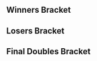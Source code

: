 {{DISPLAYTITLE:VS EVO 2015 Sponsorship Tournament: Doubles Bracket}}{{SetGame|melee}}
{{tabs static
|name1=Overview
|link1=VS EVO 2015 Sponsorship Tournament
|name2=Singles Bracket
|link2=VS EVO 2015 Sponsorship Tournament/Singles Bracket
|name3=Doubles Bracket
|link3=VS EVO 2015 Sponsorship Tournament/Doubles Bracket
|This=3
}}<!-- Generated with http://tournament-nub.rhcloud.com/toliquipediadoubles name=versus-evo15_doubles -->

==Winners Bracket==
{{16DEDoublesWBracketA
|r1m1t1p1=Colbol  |r1m1t1p1flag=us
|r1m1t1p2=Blea Gelo |r1m1t1p2flag=ve |r1m1t1score=W
|r1m1t2p1=Bye |r1m1t2p1flag=
|r1m1t2p2=Bye |r1m1t2p2flag= |r1m1t2score=-
|r1m1win=1


|r1m2t1p1=Nelson  |r1m2t1p1flag=
|r1m2t1p2=JellyJiggler |r1m2t1p2flag= |r1m2t1score=0
|r1m2t2p1=Itachi  |r1m2t2p1flag=
|r1m2t2p2=Kisame |r1m2t2p2flag= |r1m2t2score=0
|r1m2win=1


|r1m3t1p1=Gahtzu  |r1m3t1p1flag=us
|r1m3t1p2=Fearless |r1m3t1p2flag=us |r1m3t1score=0
|r1m3t2p1=SuperUltraDX  |r1m3t2p1flag=
|r1m3t2p2=Deep |r1m3t2p2flag= |r1m3t2score=0
|r1m3win=1


|r1m4t1p1=The Author  |r1m4t1p1flag=
|r1m4t1p2=Tipman |r1m4t1p2flag=us |r1m4t1score=0
|r1m4t2p1=Gelato  |r1m4t2p1flag=
|r1m4t2p2=Da Meat |r1m4t2p2flag= |r1m4t2score=0
|r1m4win=1


|r1m5t1p1=Eliott  |r1m5t1p1flag=us
|r1m5t1p2=Zidane |r1m5t1p2flag=us |r1m5t1score=W
|r1m5t2p1=Bye |r1m5t2p1flag=
|r1m5t2p2=Bye |r1m5t2p2flag= |r1m5t2score=-
|r1m5win=1


|r1m6t1p1=Envy  |r1m6t1p1flag=us
|r1m6t1p2=Odie |r1m6t1p2flag= |r1m6t1score=0
|r1m6t2p1=Zorgo  |r1m6t2p1flag=
|r1m6t2p2=VerdDabird |r1m6t2p2flag= |r1m6t2score=0
|r1m6win=1


|r1m7t1p1=Plup  |r1m7t1p1flag=us
|r1m7t1p2=MrLz |r1m7t1p2flag=us |r1m7t1score=2
|r1m7t2p1=Wild  |r1m7t2p1flag=
|r1m7t2p2=Melee J |r1m7t2p2flag= |r1m7t2score=0
|r1m7win=1


|r1m8t1p1=HRM  |r1m8t1p1flag=
|r1m8t1p2=Nanner |r1m8t1p2flag= |r1m8t1score=0
|r1m8t2p1=Andrx  |r1m8t2p1flag=
|r1m8t2p2=Arma |r1m8t2p2flag= |r1m8t2score=0
|r1m8win=1


|r2m1t1p1=Colbol  |r2m1t1p1flag=us
|r2m1t1p2=Blea Gelo |r2m1t1p2flag=ve |r2m1t1score=0
|r2m1t2p1=Nelson  |r2m1t2p1flag=
|r2m1t2p2=JellyJiggler |r2m1t2p2flag= |r2m1t2score=0
|r2m1win=1


|r2m2t1p1=Gahtzu  |r2m2t1p1flag=us
|r2m2t1p2=Fearless |r2m2t1p2flag=us |r2m2t1score=2
|r2m2t2p1=The Author  |r2m2t2p1flag=
|r2m2t2p2=Tipman |r2m2t2p2flag=us |r2m2t2score=0
|r2m2win=1


|r2m3t1p1=Eliott  |r2m3t1p1flag=us
|r2m3t1p2=Zidane |r2m3t1p2flag=us |r2m3t1score=2
|r2m3t2p1=Envy  |r2m3t2p1flag=us
|r2m3t2p2=Odie |r2m3t2p2flag= |r2m3t2score=0
|r2m3win=1


|r2m4t1p1=Plup  |r2m4t1p1flag=us
|r2m4t1p2=MrLz |r2m4t1p2flag=us |r2m4t1score=0
|r2m4t2p1=HRM  |r2m4t2p1flag=
|r2m4t2p2=Nanner |r2m4t2p2flag= |r2m4t2score=0
|r2m4win=1


|r3m1t1p1=Colbol  |r3m1t1p1flag=us
|r3m1t1p2=Blea Gelo |r3m1t1p2flag=ve |r3m1t1score=1
|r3m1t2p1=Gahtzu  |r3m1t2p1flag=us
|r3m1t2p2=Fearless |r3m1t2p2flag=us |r3m1t2score=2
|r3m1win=2


|r3m2t1p1=Eliott  |r3m2t1p1flag=us
|r3m2t1p2=Zidane |r3m2t1p2flag=us |r3m2t1score=0
|r3m2t2p1=Plup  |r3m2t2p1flag=us
|r3m2t2p2=MrLz |r3m2t2p2flag=us |r3m2t2score=2
|r3m2win=2

}}

==Losers Bracket==
{{16DEDoublesLBracketA
|l1m1t1p1=Bye |l1m1t1p1flag=
|l1m1t1p2=Bye |l1m1t1p2flag= |l1m1t1score=-
|l1m1t2p1=Itachi  |l1m1t2p1flag=
|l1m1t2p2=Kisame |l1m1t2p2flag= |l1m1t2score=W
|l1m1win=2


|l1m2t1p1=SuperUltraDX  |l1m2t1p1flag=
|l1m2t1p2=Deep |l1m2t1p2flag= |l1m2t1score={{win}}
|l1m2t2p1=Gelato  |l1m2t2p1flag=
|l1m2t2p2=Da Meat |l1m2t2p2flag= |l1m2t2score=
|l1m2win=1


|l1m3t1p1=Bye |l1m3t1p1flag=
|l1m3t1p2=Bye |l1m3t1p2flag= |l1m3t1score=-
|l1m3t2p1=Zorgo  |l1m3t2p1flag=
|l1m3t2p2=VerdDabird |l1m3t2p2flag= |l1m3t2score=W
|l1m3win=2


|l1m4t1p1=Wild  |l1m4t1p1flag=
|l1m4t1p2=Melee J |l1m4t1p2flag= |l1m4t1score=
|l1m4t2p1=Andrx  |l1m4t2p1flag=
|l1m4t2p2=Arma |l1m4t2p2flag= |l1m4t2score={{win}}
|l1m4win=2


|l2m1t1p1=HRM  |l2m1t1p1flag=
|l2m1t1p2=Nanner |l2m1t1p2flag= |l2m1t1score={{win}}
|l2m1t2p1=Itachi  |l2m1t2p1flag=
|l2m1t2p2=Kisame |l2m1t2p2flag= |l2m1t2score=
|l2m1win=1


|l2m2t1p1=Envy  |l2m2t1p1flag=us
|l2m2t1p2=Odie |l2m2t1p2flag= |l2m2t1score={{win}}
|l2m2t2p1=SuperUltraDX  |l2m2t2p1flag=
|l2m2t2p2=Deep |l2m2t2p2flag= |l2m2t2score=
|l2m2win=1


|l2m3t1p1=The Author  |l2m3t1p1flag=
|l2m3t1p2=Tipman |l2m3t1p2flag=us |l2m3t1score={{win}}
|l2m3t2p1=Zorgo  |l2m3t2p1flag=
|l2m3t2p2=VerdDabird |l2m3t2p2flag= |l2m3t2score=
|l2m3win=1


|l2m4t1p1=Nelson  |l2m4t1p1flag=
|l2m4t1p2=JellyJiggler |l2m4t1p2flag= |l2m4t1score={{win}}
|l2m4t2p1=Andrx  |l2m4t2p1flag=
|l2m4t2p2=Arma |l2m4t2p2flag= |l2m4t2score=
|l2m4win=1


|l3m1t1p1=HRM  |l3m1t1p1flag=
|l3m1t1p2=Nanner |l3m1t1p2flag= |l3m1t1score={{win}}
|l3m1t2p1=Envy  |l3m1t2p1flag=us
|l3m1t2p2=Odie |l3m1t2p2flag= |l3m1t2score=
|l3m1win=1


|l3m2t1p1=The Author  |l3m2t1p1flag=
|l3m2t1p2=Tipman |l3m2t1p2flag=us |l3m2t1score={{win}}
|l3m2t2p1=Nelson  |l3m2t2p1flag=
|l3m2t2p2=JellyJiggler |l3m2t2p2flag= |l3m2t2score=
|l3m2win=1


|l4m1t1p1=Colbol  |l4m1t1p1flag=us
|l4m1t1p2=Blea Gelo |l4m1t1p2flag=ve |l4m1t1score=2
|l4m1t2p1=HRM  |l4m1t2p1flag=
|l4m1t2p2=Nanner |l4m1t2p2flag= |l4m1t2score=0
|l4m1win=1


|l4m2t1p1=Eliott  |l4m2t1p1flag=us
|l4m2t1p2=Zidane |l4m2t1p2flag=us |l4m2t1score=2
|l4m2t2p1=The Author  |l4m2t2p1flag=
|l4m2t2p2=Tipman |l4m2t2p2flag=us |l4m2t2score=0
|l4m2win=1

}}
<onlyinclude>
==Final Doubles Bracket==
{{DEFinalDoublesBracket
<!-- FROM WINNERS -->
|r1m1t1p1=Gahtzu  |r1m1t1p1flag=us
|r1m1t1p2=Fearless |r1m1t1p2flag=us |r1m1t1score=3
|r1m1t2p1=Plup  |r1m1t2p1flag=us
|r1m1t2p2=MrLz |r1m1t2p2flag=us |r1m1t2score=1
|r1m1win=1


<!-- FROM LOSERS -->
|l1m1t1p1=Colbol  |l1m1t1p1flag=us
|l1m1t1p2=Blea Gelo |l1m1t1p2flag=ve |l1m1t1score=1
|l1m1t2p1=Eliott  |l1m1t2p1flag=us
|l1m1t2p2=Zidane |l1m1t2p2flag=us |l1m1t2score=2
|l1m1win=2


<!-- LOSERS FINALS -->
|r2m1t1p1=Plup  |r2m1t1p1flag=us
|r2m1t1p2=MrLz |r2m1t1p2flag=us |r2m1t1score=1
|r2m1t2p1=Eliott  |r2m1t2p1flag=us
|r2m1t2p2=Zidane |r2m1t2p2flag=us |r2m1t2score=2
|r2m1win=2


<!-- GRAND FINALS -->
|r3m1t1p1=Gahtzu  |r3m1t1p1flag=us
|r3m1t1p2=Fearless |r3m1t1p2flag=us |r3m1t1score={{win}}
|r3m1t2p1=Eliott  |r3m1t2p1flag=us
|r3m1t2p2=Zidane |r3m1t2p2flag=us |r3m1t2score=
|r3m1win=1

}}
</onlyinclude>
